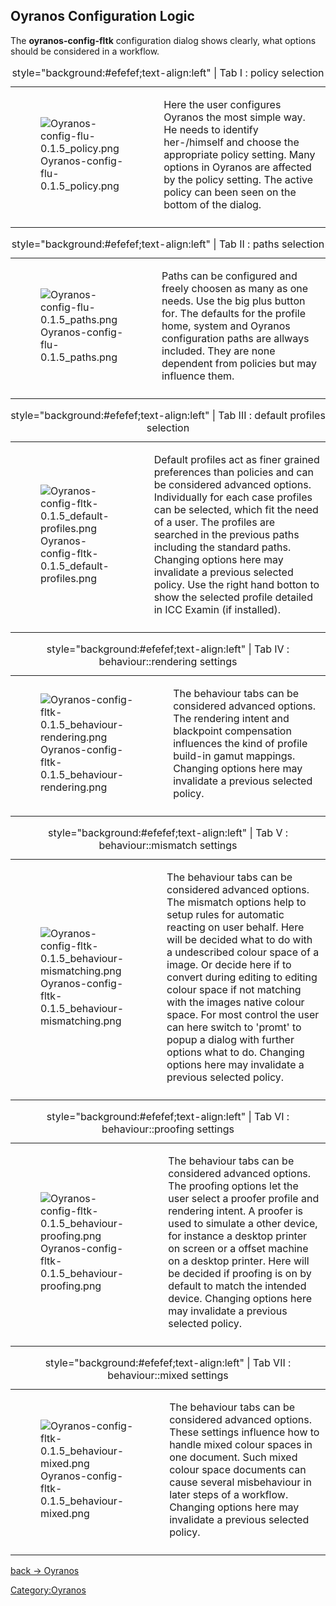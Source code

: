== Oyranos Configuration Logic ==
The <b> oyranos-config-fltk</b> configuration dialog shows clearly, what options should be considered in a workflow.

{| style="text-align:left"
|+ style="background:#efefef;text-align:left" | Tab I : policy selection
|-
| [[Image:Oyranos-config-flu-0.1.5 policy.png]]
| valign="top" | Here the user configures Oyranos the most simple way. He needs to identify her-/himself and choose the appropriate policy setting. Many options in Oyranos are affected by the policy setting. The active policy can been seen on the bottom of the dialog.
|-
|}


{| class="wikitable" style="text-align:left"
|+ style="background:#efefef;text-align:left" | Tab II : paths selection
|-
| [[Image:Oyranos-config-flu-0.1.5 paths.png]]
| valign="top" | Paths can be configured and freely choosen as many as one needs. Use the big plus button for. The defaults for the profile home, system and Oyranos configuration paths are allways included. They are none dependent from policies but may influence them.
|-
|}


{| class="wikitable" style="text-align:left"
|+ style="background:#efefef;text-align:left" | Tab III : default profiles selection
|-
| [[Image:Oyranos-config-fltk-0.1.5 default-profiles.png]]
| valign="top" | Default profiles act as finer grained preferences than policies and can be considered advanced options. Individually for each case profiles can be selected, which fit the need of a user. The profiles are searched in the previous paths including the standard paths. Changing options here may invalidate a previous selected policy. Use the right hand botton to show the selected profile detailed in ICC Examin (if installed).
|-
|}


{| class="wikitable" style="text-align:left"
|+ style="background:#efefef;text-align:left" | Tab IV : behaviour::rendering settings
|-
| [[Image:Oyranos-config-fltk-0.1.5 behaviour-rendering.png]]
| valign="top" | The behaviour tabs can be considered advanced options. The rendering intent and blackpoint compensation influences the kind of profile build-in gamut mappings. Changing options here may invalidate a previous selected policy.
|-
|}


{| class="wikitable" style="text-align:left"
|+ style="background:#efefef;text-align:left" | Tab V : behaviour::mismatch settings
|-
| [[Image:Oyranos-config-fltk-0.1.5 behaviour-mismatching.png]]
| valign="top" | The behaviour tabs can be considered advanced options. The mismatch options help to setup rules for automatic reacting on user behalf. Here will be decided what to do with a undescribed colour space of a image. Or decide here if to convert during editing to editing colour space if not matching with the images native colour space. For most control the user can here switch to 'promt' to popup a dialog with further options what to do. Changing options here may invalidate a previous selected policy.
|-
|}


{| class="wikitable" style="text-align:left"
|+ style="background:#efefef;text-align:left" | Tab VI : behaviour::proofing settings
|-
| [[Image:Oyranos-config-fltk-0.1.5 behaviour-proofing.png]]
| valign="top" | The behaviour tabs can be considered advanced options. The proofing options let the user select a proofer profile and rendering intent. A proofer is used to simulate a other device, for instance a desktop printer on screen or a offset machine on a desktop printer. Here will be decided if proofing is on by default to match the intended device. Changing options here may invalidate a previous selected policy.
|-
|}


{| class="wikitable" style="text-align:left"
|+ style="background:#efefef;text-align:left" | Tab VII : behaviour::mixed settings
|-
| [[Image:Oyranos-config-fltk-0.1.5 behaviour-mixed.png]]
| valign="top" | The behaviour tabs can be considered advanced options. These settings influence how to handle mixed colour spaces in one document. Such mixed colour space documents can cause several misbehaviour in later steps of a workflow. Changing options here may invalidate a previous selected policy.
|-
|}


[[Oyranos|back -> Oyranos]]
[[Category:Oyranos]]